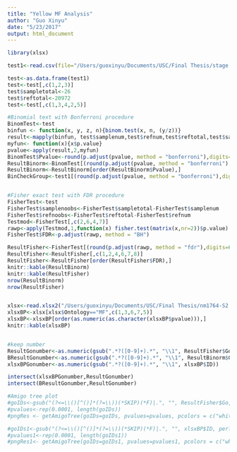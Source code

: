 ```yaml
---
title: "Yellow MF Analysis"
author: "Guo Xinyu"
date: "5/23/2017"
output: html_document
---
```


```r
library(xlsx)
```



```r
test1<-read.csv(file="/Users/guoxinyu/Documents/USC/Final Thesis/stage 2/testY MF.csv",header = TRUE,sep =",")

test<-as.data.frame(test1)
test<-test[,c(1,2,3)]
test$sampletotal<-26
test$reftotal<-20972
test<-test[,c(1,3,4,2,5)]

#Binomial text with Bonferroni procedure
BinomTest<-test
binfun <- function(x, y, z, n){binom.test(x, n, (y/z))}
result<-mapply(binfun, test$samplenum,test$refnum,test$reftotal,test$sampletotal)
myfun<- function(x){x$p.value}
pvalue<-apply(result,2,myfun)
BinomTest$Pvalue<-round(p.adjust(pvalue, method = "bonferroni"),digits=6)
ResultBinorm<-BinomTest[(round(p.adjust(pvalue, method = "bonferroni"),digits=6))<=0.05,]
ResultBinorm<-ResultBinorm[order(ResultBinorm$Pvalue),]
BinCheckGroup<-test1[(round(p.adjust(pvalue, method = "bonferroni"),digits=6))<=0.05,]


#Fisher exact test with FDR procedure
FisherTest<-test
FisherTest$samplenoobs<-FisherTest$sampletotal-FisherTest$samplenum
FisherTest$refnoobs<-FisherTest$reftotal-FisherTest$refnum
Testmod<-FisherTest[,c(2,6,4,7)]
rawp<-apply(Testmod,1,function(x) fisher.test(matrix(x,nr=2))$p.value)
FisherTest$FDR<-p.adjust(rawp, method = "BH")

ResultFisher<-FisherTest[(round(p.adjust(rawp, method = "fdr"),digits=6))<=0.1,]
ResultFisher<-ResultFisher[,c(1,2,4,6,7,8)]
ResultFisher<-ResultFisher[order(ResultFisher$FDR),]
knitr::kable(ResultBinorm)
knitr::kable(ResultFisher)
nrow(ResultBinorm)
nrow(ResultFisher)


xlsx<-read.xlsx2("/Users/guoxinyu/Documents/USC/Final Thesis/nm1764-S2 (1).xls", 4)
xlsxBP<-xlsx[xlsx$Ontology=="MF",c(1,3,6,7,5)]
xlsxBP<-xlsxBP[order(as.numeric(as.character(xlsxBP$pvalue))),]
knitr::kable(xlsxBP)


#keep number
ResultGonumber<-as.numeric(gsub(".*?([0-9]+).*", "\\1", ResultFisher$Go))
BResultGonumber<-as.numeric(gsub(".*?([0-9]+).*", "\\1", ResultBinorm$Go))
xlsxBPGonumber<-as.numeric(gsub(".*?([0-9]+).*", "\\1", xlsxBP$ID))

intersect(xlsxBPGonumber,ResultGonumber)
intersect(BResultGonumber,ResultGonumber)

#Amigo tree plot
#goIDs<-gsub("(?<=\\()[^()]*(?=\\))(*SKIP)(*F)|.", "", ResultFisher$Go, perl=T)
#pvalues<-rep(0.0001, length(goIDs))
#pngRes <- getAmigoTree(goIDs=goIDs, pvalues=pvalues, pcolors = c("white","tomato"),psplit = c(1,0.25,0.1,0.05,0.001), filename="/Yellow BP Fisher", picType="png", saveResult=TRUE)

#goIDs1<-gsub("(?<=\\()[^()]*(?=\\))(*SKIP)(*F)|.", "", xlsxBP$ID, perl=T)
#pvalues1<-rep(0.0001, length(goIDs1))
#pngRes1<- getAmigoTree(goIDs=goIDs1, pvalues=pvalues1, pcolors = c("white","tomato"),psplit = c(1,0.25,0.1,0.05,0.001), filename="/Paper Yellow BP", picType="png", saveResult=TRUE)
```
